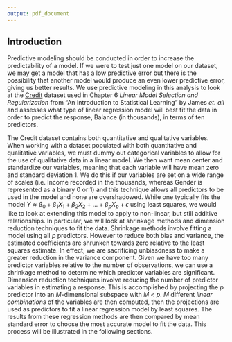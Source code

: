 ```yaml
---
output: pdf_document
---
```



## Introduction

Predictive modeling should be conducted in order to increase the predictability of a model. If we were to test just one model on our dataset, we may get a model that has a low predictive error but there is the possibility that another model would produce an even lower predictive error, giving us better results. We use predictive modeling in this analysis to look at the [Credit](http://www-bcf.usc.edu/~gareth/ISL/Credit.csv) dataset used in Chapter 6 _Linear Model Selection and Regularization_ from "An Introduction to Statistical Learning" by James _et. all_ and assesses what type of linear regression model will best fit the data in order to predict the response, Balance (in thousands), in terms of ten predictors.

The Credit dataset contains both quantitative and qualitative variables. When working with a dataset populated with both quantitative and qualitative variables, we must dummy out categorical variables to allow for the use of qualitative data in a linear model. We then want mean center and standardize our variables, meaning that each variable will have mean zero and standard deviation 1. We do this if our variables are set on a wide range of scales (i.e. Income recorded in the thousands, whereas Gender is represented as a binary 0 or 1) and this technique allows all predictors to be used in the model and none are overshadowed. While one typically fits the model $Y \approx \beta_0 + \beta_1X_1 + \beta_2X_2 + ... + \beta_pX_p + \epsilon$ using least squares, we would like to look at extending this model to apply to non-linear, but still additive relationships. In particular, we will look at shrinkage methods and dimension reduction techniques to fit the data. Shrinkage methods involve fitting a model using all _p_ predictors. However to reduce both bias and variance, the estimated coefficients are shrunken towards zero relative to the least squares estimate. In effect, we are sacrificing unbiasdness to make a greater reduction in the variance component. Given we have too many predictor variables relative to the number of observations, we can use a shrinkage method to determine which predictor variables are significant. Dimension reduction techniques involve reducing the number of predictor variables in estimating a response. This is accomplished by projecting the _p_ predictor into an _M_-dimensional subspace with _M < p_. _M_ different _linear combinations_ of the variables are then computed, then the projections are used as predictors to fit a linear regression model by least squares. The results from these regression methods are then compared by mean standard error to choose the most accurate model to fit the data. This process will be illustrated in the following sections.

